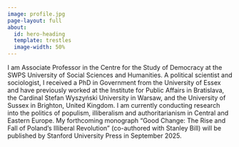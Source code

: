 ```yaml
---
image: profile.jpg
page-layout: full
about:
  id: hero-heading
  template: trestles
  image-width: 50%
---
```


::: {#hero-heading}

I am Associate Professor in the Centre for the Study of Democracy at the SWPS University of Social Sciences and Humanities. A political scientist and sociologist, I received a PhD in Government from the University of Essex and have previously worked at the Institute for Public Affairs in Bratislava, the Cardinal Stefan Wyszyński University in Warsaw, and the University of Sussex in Brighton, United Kingdom. I am currently conducting research into the politics of populism, illiberalism and authoritarianism in Central and Eastern Europe. My forthcoming monograph "Good Change: The Rise and Fall of Poland's Illiberal Revolution" (co-authored with Stanley Bill) will be published by Stanford University Press in September 2025.

:::
